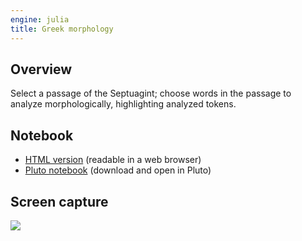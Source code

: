 ```yaml
---
engine: julia
title: Greek morphology
---
```


:::{.callout-caution title="Content TBA"}
:::

## Overview

Select a passage of the Septuagint; choose words in the passage to analyze morphologically, highlighting analyzed tokens.



## Notebook


- [HTML version](./parseverse.html) (readable in a web browser)
- [Pluto notebook](https://raw.githubusercontent.com/neelsmith/complutensian-texts/refs/heads/main/pluto/morphology/greekparsing.jl) (download and open in Pluto)

## Screen capture

![](./parsepassage-greek.png)